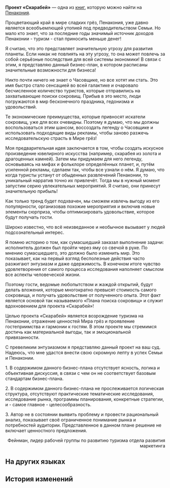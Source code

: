 {{Книга Инфобокс
|id           = 331
|Название     = Проект «Скарабей»
|Изображение  = Item Penacony Readable 1.png
|Мир          = Пенакония
|Томов        = 1
|Автор        = <!--нужно добавить-->
|Описание     = «Впечатляющий» бизнес-план Боччи, содержание которого оставляет желать лучшего...
|Том1         = {{tx}}
|Источник1    = {{tx|Отсутствует источник}}
|Персонажи    = 
|Фракции      = 
}}
'''Проект «Скарабей»''' — одна из [[Книги|книг]], которую можно найти на [[Пенакония]].
<!--
==Получение==
<gallery>
Книга НАЗВАНИЕ.png|НАЗВАНИЕ
Локация НАЗВАНИЕ.png|Расположение на карте. Ближайший пространственный якорь «[[НАЗВАНИЕ]]»
</gallery>
-->
{{Размер|28|1. Цель}}

Процветающий край в мире сладких грёз, Пенакония, уже давно является всеобъемлющей утопией под предводительством Семьи. Но мало кто знает, что за последние годы значимый источник доходов Пенаконии - туризм - стал приносить меньше денег!<br />
{{Цвет|Огненный|<u>[Примечание: Предоставьте конкретные данные, которые относятся к этому временному периоду.]</u>}}

Я считаю, что это представляет значительную угрозу для развития планеты. Если никак не повлиять на эту угрозу, то она может повлечь за собой серьёзные последствия для всей системы экономики! В связи с этим, я представляю данный бизнес-план, в котором расписаны значительные возможности для бизнеса!<br />
{{Цвет|Огненный|<u>[Примечание: Предоставьте доказательства ваших заявлений и воздержитесь от излишнего употребления восклицательных знаков.]</u>}}

{{Размер|28|2. Мероприятия}}

Никто почти ничего не знает о Часовщике, но все хотят им стать. Это имя быстро стало сенсацией во всей галактике и очаровало бесчисленное количество туристов, которые отправились на захватывающие поиски сокровищ. Прибыв в это место, люди погружаются в мир бесконечного праздника, гедонизма и удовольствий.<br />
{{Цвет|Огненный|<u>[Примечание: Используйте более сдержанную и конкретную лексику.]</u>}}

Те экономические преимущества, которые привносят искатели сокровищ, уже для всех очевидны. Поэтому я думаю, что мы должны воспользоваться этим шансом, воссоздать легенду о Часовщике и использовать подходящие виды рекламы, чтобы заново разжечь исследовательскую страсть в Мире грёз!

Моя предварительная идея заключается в том, чтобы создать искусное произведение ювелирного искусства (например, скарабея из золота и драгоценных камней). Затем мы придумаем для него легенду, основываясь на мифах и фольклоре определённых планет, и, путём усиленной рекламы, сделаем так, чтобы все узнали о нём. Я думаю, что когда туристы устанут от обыденных развлечений Пенаконии, то уникальный нарратив точно их привлечёт. Тогда мы в нужный момент запустим серию увлекательных мероприятий. Я считаю, они принесут значительную прибыль!<br />
{{Цвет|Огненный|<u>[Примечание: Воздержитесь от излишнего использования таких субъективных формулировок, как «я думаю», «я считаю», «точно».]</u>}}

Как только тренд будет подхвачен, мы сможем извлечь выгоду из его популярности, организовав похожие мероприятия и включив новые элементы сюрприза, чтобы оптимизировать удовольствие, которое будут получать гости.<br />
{{Цвет|Огненный|<u>[Примечание: Предоставьте объективные причины для введения упомянутых выше стратегий, подтверждённые достоверными аргументами. Уточните, что такое «похожие мероприятия» и «новые элементы сюрприза».]</u>}}

{{Размер|28|2. Анализ рынка}}

Широко известно, что всё неизведанное и необычное вызывает у людей подсознательный интерес.<br />
{{Цвет|Огненный|<u>[Примечание: «Широко известно», что в разделе «Анализ рынка» должны присутствовать отчёты об анализе рынка, анализ моделирования данных, подтверждающие аргументы, а не личные высказывания.]</u>}}

Я помню историю о том, как сумасшедший заказал выполнение задачи: исполнитель должен был пройти через яму со свечой в руке. По мнению сумасшедшего, это должно было изменить мир. Это показывает, как на первый взгляд бесполезные действия часто разжигают энтузиазм и даже одержимость. В конечном итоге чувство удовлетворения от самого процесса исследования наполняет смыслом все аспекты человеческой жизни.<br />
{{Цвет|Огненный|<u>[Примечание: Воздержитесь от спекулятивных анализов, которые не отвечают потребностям пользователей.]</u>}}

Поэтому гости, ведомые любопытством и жаждой открытий, будут делать вложения, которые многократно превысят стоимость самого сокровища, и получать удовольствие от полученного опыта. Этот факт является основой так называемого «Плана поиска сокровищ» и служит вдохновением для проекта «Скарабей»!<br />
{{Цвет|Огненный|<u>[Примечание: Воздержитесь от обсуждения источников вашего вдохновения, цитирования священных текстов или выдумывания абстрактных концепций в бизнес-плане.]</u>}}

{{Размер|28|4. Заключение}}

Целью проекта «Скарабей» является возрождение туризма на Пенаконии, отражение ценностей Мира грёз и проявление гостеприимства и гармонии к гостям. В этом проекте мы стремимся достичь как материальной выгоды, так и эмоциональной привязанности.

С превеликим энтузиазмом я представляю данный проект на ваш суд. Надеюсь, что мне удастся внести свою скромную лепту в успех Семьи и Пенаконии.


{{Размер|28|Рецензия}}

1. В содержимом данного бизнес-плана отсутствует ясность, логика и объективная дискуссия, в связи с чем он не соответствует базовым стандартам бизнес-плана.

2. В содержимом данного бизнес-плана не прослеживается логическая структура, отсутствуют практические тематические исследования, исследование рынка, программы планирования, конкретные стратегии, и - самое главное - целесообразность.

3. Автор не в состоянии выявить проблему и провести рациональный анализ, показывает своё ограниченное понимание рынка и потребностей аудитории. Представленное в данном плане решение не включает ценностного предложения.

{{Цвет|Огненный|{{Размер|28|Исходя из вышесказанного, данный проект отклонён.}}}}

<div align="right">Фейнман, лидер рабочей группы по развитию туризма отдела развития маркетинга</div>

==На других языках==
{{На других языках
|en   = ''Project: Scarab''
|zhs  = 《圣甲虫计划》
|zht  = 《聖甲蟲計畫》
|ja   = 『スカラベシール計画』
|ko   = ≪스카라브 계획≫
|es   = «Proyecto Escarabajo»
|fr   = ''Projet scarabée''
|ru   = Проект «Скарабей»
|th   = "โครงการแมลงศักดิ์สิทธิ์"
|vi   = "Kế Hoạch Bọ Cánh Cứng"
|de   = „Projekt: Skarabäus“
|id   = "Proyek Kumbang Suci"
|pt   = Projeto: Escaravelho
}}

==История изменений==
{{История изменений|2.7}}
